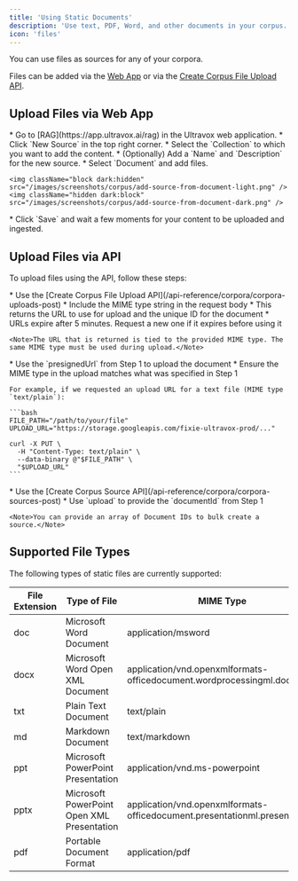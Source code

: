 ```yaml
---
title: 'Using Static Documents'
description: 'Use text, PDF, Word, and other documents in your corpus.'
icon: 'files'
---
```


You can use files as sources for any of your corpora.

Files can be added via the [Web App](https://app.ultravox.ai/rag) or via the [Create Corpus File Upload API](/api-reference/corpora/corpora-uploads-post).

## Upload Files via Web App

<Steps>
  <Step title="Create New Source">
    * Go to [RAG](https://app.ultravox.ai/rag) in the Ultravox web application.
    * Click `New Source` in the top right corner.
  </Step>
  <Step title="Add Details and Files">
    * Select the `Collection` to which you want to add the content.
    * (Optionally) Add a `Name` and `Description` for the new source.
    * Select `Document` and add files.

    <img className="block dark:hidden" src="/images/screenshots/corpus/add-source-from-document-light.png" />
    <img className="hidden dark:block" src="/images/screenshots/corpus/add-source-from-document-dark.png" />
  </Step>
  <Step title="Save">
    * Click `Save` and wait a few moments for your content to be uploaded and ingested.
  </Step>
</Steps>

## Upload Files via API
To upload files using the API, follow these steps:

<Steps>
  <Step title="Step 1: Request Upload URL">
    * Use the [Create Corpus File Upload API](/api-reference/corpora/corpora-uploads-post)
    * Include the MIME type string in the request body
    * This returns the URL to use for upload and the unique ID for the document
    * URLs expire after 5 minutes. Request a new one if it expires before using it

    <Note>The URL that is returned is tied to the provided MIME type. The same MIME type must be used during upload.</Note>
  </Step>
  <Step title="Step 2: Upload File">
    * Use the `presignedUrl` from Step 1 to upload the document
    * Ensure the MIME type in the upload matches what was specified in Step 1

    For example, if we requested an upload URL for a text file (MIME type `text/plain`):

    ```bash
    FILE_PATH="/path/to/your/file"
    UPLOAD_URL="https://storage.googleapis.com/fixie-ultravox-prod/..."

    curl -X PUT \
      -H "Content-Type: text/plain" \
      --data-binary @"$FILE_PATH" \
      "$UPLOAD_URL"
    ```
  </Step>
  <Step title="Step 3: Create New Source with Uploaded Document">
    * Use the [Create Corpus Source API](/api-reference/corpora/corpora-sources-post)
    * Use `upload` to provide the `documentId` from Step 1

    <Note>You can provide an array of Document IDs to bulk create a source.</Note>
  </Step>
</Steps>

## Supported File Types

The following types of static files are currently supported:

| File Extension | Type of File | MIME Type |
| -------------- | ------------ | --------- |
| doc | Microsoft Word Document | application/msword |
| docx | Microsoft Word Open XML Document | application/vnd.openxmlformats-officedocument.wordprocessingml.document |
| txt | Plain Text Document | text/plain |
| md | Markdown Document | text/markdown |
| ppt | Microsoft PowerPoint Presentation | application/vnd.ms-powerpoint |
| pptx | Microsoft PowerPoint Open XML Presentation | application/vnd.openxmlformats-officedocument.presentationml.presentation |
| pdf | Portable Document Format | application/pdf |